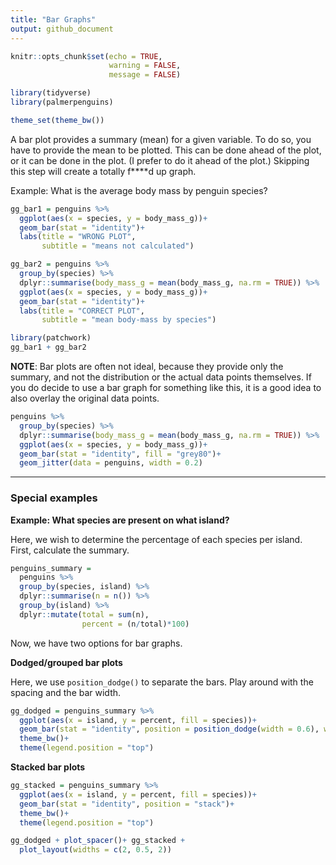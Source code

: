 ```yaml
---
title: "Bar Graphs"
output: github_document
---
```


```r
knitr::opts_chunk$set(echo = TRUE,
                      warning = FALSE,
                      message = FALSE)
```

```r
library(tidyverse)
library(palmerpenguins)

theme_set(theme_bw())
```

A bar plot provides a summary (mean) for a given variable. To do so, you have to provide the mean to be plotted.
This can be done ahead of the plot, or it can be done in the plot. (I prefer to do it ahead of the plot.) Skipping this step will create a totally f****d up graph.


Example: What is the average body mass by penguin species?

```r
gg_bar1 = penguins %>% 
  ggplot(aes(x = species, y = body_mass_g))+
  geom_bar(stat = "identity")+
  labs(title = "WRONG PLOT",
       subtitle = "means not calculated")

gg_bar2 = penguins %>% 
  group_by(species) %>% 
  dplyr::summarise(body_mass_g = mean(body_mass_g, na.rm = TRUE)) %>% 
  ggplot(aes(x = species, y = body_mass_g))+
  geom_bar(stat = "identity")+
  labs(title = "CORRECT PLOT",
       subtitle = "mean body-mass by species")
```

```r
library(patchwork)
gg_bar1 + gg_bar2
```


**NOTE**:
Bar plots are often not ideal, because they provide only the summary, and not the distribution or the actual data points themselves. If you do decide to use a bar graph for something like this, it is a good idea to also overlay the original data points.

```r
penguins %>% 
  group_by(species) %>% 
  dplyr::summarise(body_mass_g = mean(body_mass_g, na.rm = TRUE)) %>% 
  ggplot(aes(x = species, y = body_mass_g))+
  geom_bar(stat = "identity", fill = "grey80")+
  geom_jitter(data = penguins, width = 0.2)
```

---

### Special examples

**Example: What species are present on what island?**

Here, we wish to determine the percentage of each species per island. First, calculate the summary.

```r
penguins_summary = 
  penguins %>% 
  group_by(species, island) %>% 
  dplyr::summarise(n = n()) %>% 
  group_by(island) %>% 
  dplyr::mutate(total = sum(n),
                percent = (n/total)*100)
```

Now, we have two options for bar graphs. 

**Dodged/grouped bar plots**

Here, we use `position_dodge()` to separate the bars. Play around with the spacing and the bar width.

```r
gg_dodged = penguins_summary %>% 
  ggplot(aes(x = island, y = percent, fill = species))+
  geom_bar(stat = "identity", position = position_dodge(width = 0.6), width = 0.4)+
  theme_bw()+
  theme(legend.position = "top")
```

**Stacked bar plots**

```r
gg_stacked = penguins_summary %>% 
  ggplot(aes(x = island, y = percent, fill = species))+
  geom_bar(stat = "identity", position = "stack")+
  theme_bw()+
  theme(legend.position = "top")
```

```r
gg_dodged + plot_spacer()+ gg_stacked +
  plot_layout(widths = c(2, 0.5, 2))
```


